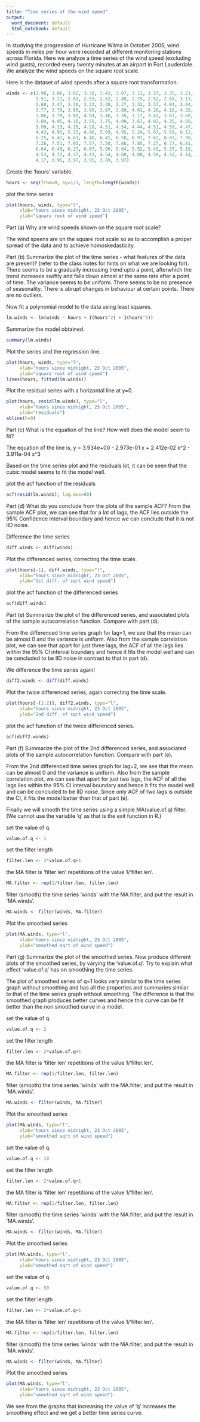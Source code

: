 ---
title: "Time series of the wind speed"
output:
  word_document: default
  html_notebook: default
---

In studying the progression of Hurricane Wilma in October 2005, wind speeds in miles per hour were recorded at different monitoring stations across Florida. Here we analyze a time series of the wind speed (excluding wind gusts), recorded every twenty minutes at an airport in Fort Lauderdale. We analyze the wind speeds on the square root scale.

Here is the dataset of wind speeds after a square root transformation.

```{r}
winds <- c(2.90, 3.06, 3.62, 3.38, 3.43, 3.07, 3.13, 3.27, 3.35, 3.21, 3.26,
           3.51, 3.21, 2.83, 2.59, 2.62, 2.88, 2.75, 2.52, 2.68, 3.13, 3.22,
           3.60, 3.47, 3.30, 3.33, 3.38, 3.27, 3.32, 3.37, 4.04, 3.94, 3.74,
           3.77, 3.79, 3.80, 3.96, 3.87, 3.68, 4.01, 4.26, 4.16, 4.32, 3.93,
           3.86, 3.79, 3.89, 4.04, 3.46, 3.26, 3.17, 3.41, 3.67, 3.68, 3.88,
           3.84, 4.05, 4.10, 3.59, 3.75, 4.00, 3.67, 4.02, 4.35, 4.09, 4.03,
           3.99, 4.13, 4.15, 4.28, 4.51, 4.54, 4.44, 4.51, 4.50, 4.47, 4.52,
           4.43, 4.93, 5.15, 4.90, 5.09, 4.95, 5.24, 5.67, 5.69, 6.12, 6.30,
           6.25, 6.47, 6.63, 6.48, 6.41, 6.58, 6.97, 7.62, 8.03, 7.98, 7.67,
           7.26, 7.51, 7.65, 7.57, 7.50, 7.86, 7.85, 7.27, 6.77, 6.81, 6.83,
           6.64, 6.49, 6.27, 6.07, 5.96, 5.64, 5.52, 5.45, 5.37, 5.18, 4.89,
           4.53, 4.31, 4.37, 4.41, 4.54, 4.68, 4.80, 4.59, 4.42, 4.14, 4.00,
           4.17, 3.95, 3.97, 3.95, 3.89, 3.97)
```

Create the 'hours' variable.

```{r}
hours <- seq(from=0, by=1/3, length=length(winds))
```

plot the time series

```{r}
plot(hours, winds, type="l",
     xlab="hours since midnight, 23 Oct 2005",
     ylab="square root of wind speed")
```
Part (a)
Why are wind speeds shown on the square root scale?

The wind speens are on the square root scale so as to accomplish a proper spread of the data and to achieve homoskedasticity.

Part (b) Summarize the plot of the time series - what features of the data are present? (refer to the class notes for hints on what we are looking for).
There seems to be a gradually increasing trend upto a point, afterwhich the trend increases swiftly and falls down almost at the same rate after a point of time.
The variance seems to be uniform.
There seems to be no presence of seasonality.
There is abrupt changes in behaviour at certain points.
There are no outliers.

Now fit a polynomial model to the data using least squares.
```{r}
lm.winds <- lm(winds ~ hours + I(hours^2) + I(hours^3))
```

Summarize the model obtained.
```{r}
summary(lm.winds)
```
Plot the series and the regression line.
```{r}
plot(hours, winds, type="l",
     xlab="hours since midnight, 23 Oct 2005",
     ylab="square root of wind speed")
lines(hours, fitted(lm.winds))
```
Plot the residual series with a horizontal line at y=0.
```{r}
plot(hours, resid(lm.winds), type="l",
     xlab="hours since midnight, 23 Oct 2005",
     ylab="residuals")
abline(h=0)
```

Part (c)
What is the equation of the line? How well does the model seem to fit?

The equation of the line is,
y = 3.934e+00 - 2.973e-01 x + 2.412e-02 x^2 - 3.911e-04 x^3 

Based on the time series plot and the residuals lot, it can be seen that the cubic model seems to fit the model well.

plot the acf function of the residuals
```{r}
acf(resid(lm.winds), lag.max=60)
```
Part (d)
What do you conclude from the plots of the sample ACF?
From the sample ACF plot, we can see that for a lot of lags, the ACF lies outside the 95% Confidence Interval boundary and hence we can conclude that it is not IID noise.

Difference the time series
```{r}
diff.winds <- diff(winds)
```

Plot the differenced series, correcting the time scale.
```{r}
plot(hours[-1], diff.winds, type="l",
     xlab="hours since midnight, 23 Oct 2005",
     ylab="1st diff. of sqrt wind speed")
```
plot the acf function of the differenced series
```{r}
acf(diff.winds)
```
Part (e)
Summarize the plot of the differenced series, and associated plots of the sample autocorrelation function.  Compare with part (d).

From the differenced time series graph for lag=1, we see that the mean can be almost 0 and the variance is uniform. Also from the sample correlation plot, we can see that apart for just three lags, the ACF of all the lags lies within the 95% CI interval boundary and hence it fits the model well and can be concluded to be IID noise in contrast to that in part (d).

We difference the time series again!
```{r}
diff2.winds <- diff(diff.winds)
```
Plot the twice differenced series, again correcting the time scale.
```{r}
plot(hours[-(1:2)], diff2.winds, type="l",
     xlab="hours since midnight, 23 Oct 2005",
     ylab="2nd diff. of sqrt wind speed")
```
plot the acf function of the twice differenced series.
```{r}
acf(diff2.winds)
```

Part (f)
Summarize the plot of the 2nd differenced series, and associated plots of the sample autocorrelation function.  Compare with part (e).

From the 2nd differenced time series graph for lag=2, we see that the mean can be almost 0 and the variance is uniform. Also from the sample correlation plot, we can see that apart for just two lags, the ACF of all the lags lies within the 95% CI interval boundary and hence it fits the model well and can be concluded to be IID noise. Since only ACF of two lags is outside the CI, it fits the model better than that of part (e).

Finally we will smooth the time series using a simple MA(value.of.q) filter.  (We cannot use the variable 'q' as that is the exit function in R.)

set the value of q.
```{r}
value.of.q <- 1
```

set the filter length
```{r}
filter.len <- 2*value.of.q+1
```

the MA filter is 'filter len' repetitions of the value 1/'filter.len'.
```{r}
MA.filter <- rep(1/filter.len, filter.len)
```

filter (smooth) the time series 'winds' with the MA.filter, and put the result in 'MA.winds'.
```{r}
MA.winds <- filter(winds, MA.filter)
```

Plot the smoothed series
```{r}
plot(MA.winds, type="l",
     xlab="hours since midnight, 23 Oct 2005",
     ylab="smoothed sqrt of wind speed")
```
Part (g)
Summarize the plot of the smoothed series.  Now produce different plots of the smoothed series, by varying the 'value.of.q'. Try to explain what effect 'value.of.q' has on smoothing the time series.

The plot of smoothed series of q=1 looks very similar to the time series graph without smoothing and has all the properties and summaries similar to that of the time series graph without smoothing. The difference is that the smoothed graph produces better curves and hence this curve can be fit better than the non smoothed curve in a model.

set the value of q.
```{r}
value.of.q <- 2
```

set the filter length
```{r}
filter.len <- 2*value.of.q+1
```

the MA filter is 'filter len' repetitions of the value 1/'filter.len'.
```{r}
MA.filter <- rep(1/filter.len, filter.len)
```

filter (smooth) the time series 'winds' with the MA.filter, and put the result in 'MA.winds'.
```{r}
MA.winds <- filter(winds, MA.filter)
```

Plot the smoothed series
```{r}
plot(MA.winds, type="l",
     xlab="hours since midnight, 23 Oct 2005",
     ylab="smoothed sqrt of wind speed")
```
set the value of q.
```{r}
value.of.q <- 10
```

set the filter length
```{r}
filter.len <- 2*value.of.q+1
```

the MA filter is 'filter len' repetitions of the value 1/'filter.len'.
```{r}
MA.filter <- rep(1/filter.len, filter.len)
```

filter (smooth) the time series 'winds' with the MA.filter, and put the result in 'MA.winds'.
```{r}
MA.winds <- filter(winds, MA.filter)
```

Plot the smoothed series
```{r}
plot(MA.winds, type="l",
     xlab="hours since midnight, 23 Oct 2005",
     ylab="smoothed sqrt of wind speed")
```
set the value of q.
```{r}
value.of.q <- 50
```

set the filter length
```{r}
filter.len <- 2*value.of.q+1
```

the MA filter is 'filter len' repetitions of the value 1/'filter.len'.
```{r}
MA.filter <- rep(1/filter.len, filter.len)
```

filter (smooth) the time series 'winds' with the MA.filter, and put the result in 'MA.winds'.
```{r}
MA.winds <- filter(winds, MA.filter)
```

Plot the smoothed series
```{r}
plot(MA.winds, type="l",
     xlab="hours since midnight, 23 Oct 2005",
     ylab="smoothed sqrt of wind speed")
```
We see from the graphs that increasing the value of 'q' increases the smoothing effect and we get a better time series curve.